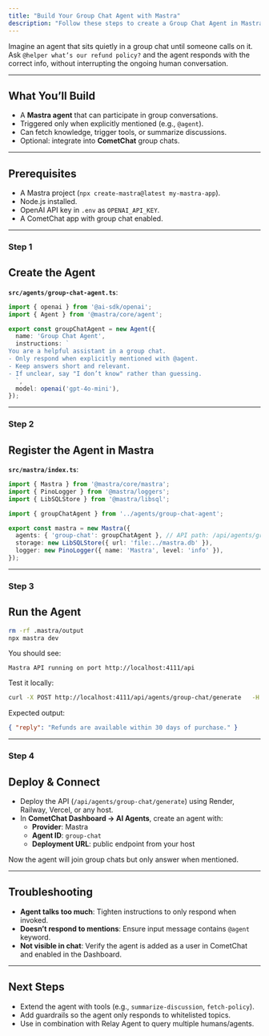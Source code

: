 ```yaml
---
title: "Build Your Group Chat Agent with Mastra"
description: "Follow these steps to create a Group Chat Agent in Mastra that can join group conversations and provide answers or actions when invoked."
---
```


Imagine an agent that sits quietly in a group chat until someone calls on it. Ask `@helper what’s our refund policy?` and the agent responds with the correct info, without interrupting the ongoing human conversation.

***

## What You’ll Build

* A **Mastra agent** that can participate in group conversations.  
* Triggered only when explicitly mentioned (e.g., `@agent`).  
* Can fetch knowledge, trigger tools, or summarize discussions.  
* Optional: integrate into **CometChat** group chats.  

***

## Prerequisites

* A Mastra project (`npx create-mastra@latest my-mastra-app`).  
* Node.js installed.  
* OpenAI API key in `.env` as `OPENAI_API_KEY`.  
* A CometChat app with group chat enabled.  

***

<h3 className="text-2xl font-semibold mb-6 mt-8">
  <span className="inline-flex items-center px-4 py-1.5 rounded-full bg-emerald-100 text-emerald-700 dark:bg-emerald-900/30 dark:text-emerald-300 uppercase tracking-wide text-sm">Step 1</span>
</h3>

## Create the Agent

**`src/agents/group-chat-agent.ts`**:

```ts
import { openai } from '@ai-sdk/openai';
import { Agent } from '@mastra/core/agent';

export const groupChatAgent = new Agent({
  name: 'Group Chat Agent',
  instructions: `
You are a helpful assistant in a group chat. 
- Only respond when explicitly mentioned with @agent.
- Keep answers short and relevant.
- If unclear, say "I don’t know" rather than guessing.
  `,
  model: openai('gpt-4o-mini'),
});
```

***

<h3 className="text-2xl font-semibold mb-6 mt-8">
  <span className="inline-flex items-center px-4 py-1.5 rounded-full bg-emerald-100 text-emerald-700 dark:bg-emerald-900/30 dark:text-emerald-300 uppercase tracking-wide text-sm">Step 2</span>
</h3>

## Register the Agent in Mastra

**`src/mastra/index.ts`**:

```ts
import { Mastra } from '@mastra/core/mastra';
import { PinoLogger } from '@mastra/loggers';
import { LibSQLStore } from '@mastra/libsql';

import { groupChatAgent } from '../agents/group-chat-agent';

export const mastra = new Mastra({
  agents: { 'group-chat': groupChatAgent }, // API path: /api/agents/group-chat/*
  storage: new LibSQLStore({ url: 'file:../mastra.db' }),
  logger: new PinoLogger({ name: 'Mastra', level: 'info' }),
});
```

***

<h3 className="text-2xl font-semibold mb-6 mt-8">
  <span className="inline-flex items-center px-4 py-1.5 rounded-full bg-emerald-100 text-emerald-700 dark:bg-emerald-900/30 dark:text-emerald-300 uppercase tracking-wide text-sm">Step 3</span>
</h3>

## Run the Agent

```bash
rm -rf .mastra/output
npx mastra dev
```

You should see:

```
Mastra API running on port http://localhost:4111/api
```

Test it locally:

```bash
curl -X POST http://localhost:4111/api/agents/group-chat/generate   -H "Content-Type: application/json"   -d '{"messages":[{"role":"user","content":"@agent what is our refund policy?"}]}'
```

Expected output:

```json
{ "reply": "Refunds are available within 30 days of purchase." }
```

***

<h3 className="text-2xl font-semibold mb-6 mt-8">
  <span className="inline-flex items-center px-4 py-1.5 rounded-full bg-emerald-100 text-emerald-700 dark:bg-emerald-900/30 dark:text-emerald-300 uppercase tracking-wide text-sm">Step 4</span>
</h3>

## Deploy & Connect

* Deploy the API (`/api/agents/group-chat/generate`) using Render, Railway, Vercel, or any host.  
* In **CometChat Dashboard → AI Agents**, create an agent with:  
  * **Provider**: Mastra  
  * **Agent ID**: `group-chat`  
  * **Deployment URL**: public endpoint from your host  

Now the agent will join group chats but only answer when mentioned.  

***

## Troubleshooting

* **Agent talks too much**: Tighten instructions to only respond when invoked.  
* **Doesn’t respond to mentions**: Ensure input message contains `@agent` keyword.  
* **Not visible in chat**: Verify the agent is added as a user in CometChat and enabled in the Dashboard.  

***

## Next Steps

* Extend the agent with tools (e.g., `summarize-discussion`, `fetch-policy`).  
* Add guardrails so the agent only responds to whitelisted topics.  
* Use in combination with Relay Agent to query multiple humans/agents.  
